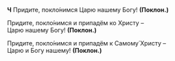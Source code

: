 **Ч** Придите, покло́нимся Царю нашему Богу! **(Поклон.)**

Придите, покло́нимся и припадём ко Христу –  
Царю нашему Богу! **(Поклон.)**

Придите, покло́нимся и припадём к Самому́ Христу –  
Царю и Богу нашему! **(Поклон.)**

